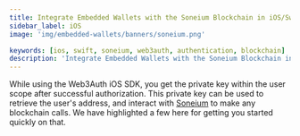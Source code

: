 ```yaml
---
title: Integrate Embedded Wallets with the Soneium Blockchain in iOS/Swift Applications
sidebar_label: iOS
image: 'img/embedded-wallets/banners/soneium.png'

keywords: [ios, swift, soneium, web3auth, authentication, blockchain]
description: 'Integrate Embedded Wallets with the Soneium Blockchain in iOS/Swift Applications | Embedded Wallets'
---
```



<SEO
  title="Integrate Embedded Wallets with the Soneium Blockchain in iOS/Swift Applications"
  description="Integrate Embedded Wallets with the Soneium Blockchain in iOS/Swift Applications | Embedded Wallets"
  image="https://docs.metamask.io/img/embedded-wallets/banners/soneium.png"
  slug="/embedded-wallets/connect-blockchain/evm/soneium/ios"
/>

While using the Web3Auth iOS SDK, you get the private key within the user scope after successful authorization. This private key can be used to retrieve the user's address, and interact with [Soneium](https://soneium.org) to make any blockchain calls. We have highlighted a few here for getting you started quickly on that.

<EVMInteraction />
